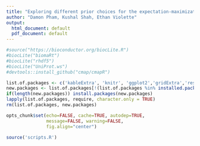 ```yaml
---
title: "Exploring different prior choices for the expectation-maximization algorithm."
author: "Damon Pham, Kushal Shah, Ethan Violette"
output:
  html_document: default
  pdf_document: default
---
```


```r
#source("https://bioconductor.org/biocLite.R")
#biocLite("biomaRt")
#biocLite("rhdf5")
#biocLite("UniProt.ws")
#devtools::install_github("cmap/cmapR")

list.of.packages <- c('kableExtra', 'knitr', 'ggplot2','gridExtra','reshape2','grid')
new.packages <- list.of.packages[!(list.of.packages %in% installed.packages()[,"Package"])]
if(length(new.packages)) install.packages(new.packages)
lapply(list.of.packages, require, character.only = TRUE)
rm(list.of.packages, new.packages)

opts_chunk$set(echo=FALSE, cache=TRUE, autodep=TRUE,
               message=FALSE, warning=FALSE,
               fig.align="center")

source('scripts.R')
```

